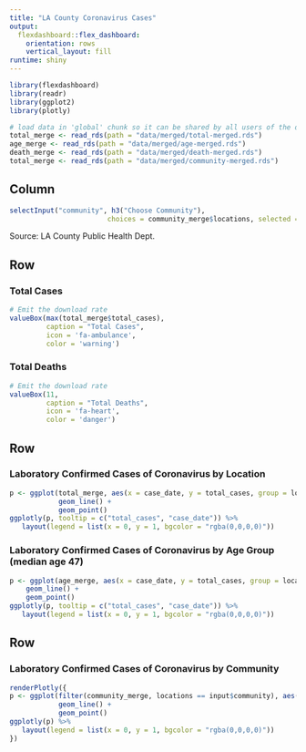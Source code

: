 ```yaml
---
title: "LA County Coronavirus Cases"
output: 
  flexdashboard::flex_dashboard:
    orientation: rows
    vertical_layout: fill
runtime: shiny
---
```


```r
library(flexdashboard)
library(readr)
library(ggplot2)
library(plotly)

# load data in 'global' chunk so it can be shared by all users of the dashboard
total_merge <- read_rds(path = "data/merged/total-merged.rds")
age_merge <- read_rds(path = "data/merged/age-merged.rds")
death_merge <- read_rds(path = "data/merged/death-merged.rds")
total_merge <- read_rds(path = "data/merged/community-merged.rds")
```

Column {.sidebar}
-----------------------------------------------------------------------

```r
selectInput("community", h3("Choose Community"), 
                        choices = community_merge$locations, selected = 1)
```

Source: LA County Public Health Dept.

Row
-----------------------------------------------------------------------

### Total Cases

```r
# Emit the download rate
valueBox(max(total_merge$total_cases), 
         caption = "Total Cases", 
         icon = 'fa-ambulance',
         color = 'warning')
```

### Total Deaths

```r
# Emit the download rate
valueBox(11, 
         caption = "Total Deaths", 
         icon = 'fa-heart',
         color = 'danger')
```

Row
-----------------------------------------------------------------------

### Laboratory Confirmed Cases of Coronavirus by Location

```r
p <- ggplot(total_merge, aes(x = case_date, y = total_cases, group = locations, color = locations)) + 
            geom_line() + 
            geom_point()
ggplotly(p, tooltip = c("total_cases", "case_date")) %>% 
   layout(legend = list(x = 0, y = 1, bgcolor = "rgba(0,0,0,0)"))
```

### Laboratory Confirmed Cases of Coronavirus by Age Group (median age 47)

```r
p <- ggplot(age_merge, aes(x = case_date, y = total_cases, group = locations, color = locations)) +
    geom_line() +
    geom_point()
ggplotly(p, tooltip = c("total_cases", "case_date")) %>% 
   layout(legend = list(x = 0, y = 1, bgcolor = "rgba(0,0,0,0)"))
```

Row
-----------------------------------------------------------------------

### Laboratory Confirmed Cases of Coronavirus by Community

```r
renderPlotly({
p <- ggplot(filter(community_merge, locations == input$community), aes(x = case_date, y = total_cases, group = locations, color = locations)) +
            geom_line() +
            geom_point()
ggplotly(p) %>% 
   layout(legend = list(x = 0, y = 1, bgcolor = "rgba(0,0,0,0)"))
})
```